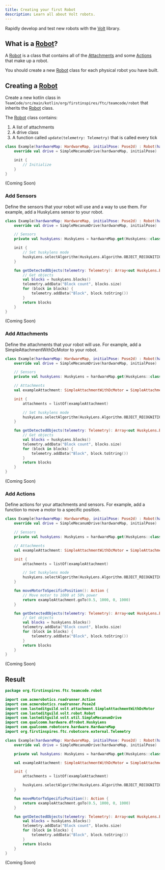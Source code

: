 ```yaml
---
title: Creating your first Robot
description: Learn all about Volt robots.
---
```



Rapidly develop and test new robots with the [Volt](../../api/Volt) library.

## What is a [Robot](../../api/Volt/com.lasteditguild.volt.robot/-robot)?

A [Robot](../../api/Volt/com.lasteditguild.volt.robot/-robot) is a class that contains all of the [Attachments](kdoc/volt/com.lasteditguild.volt.attachment/-attachment) and some [Actions](kdoc/volt/com.lasteditguild.volt.action/-action) that make up a robot.

You should create a new [Robot](../../api/Volt/com.lasteditguild.volt.robot/-robot) class for each physical robot you have built.

## Creating a [Robot](../../api/Volt/com.lasteditguild.volt.robot/-robot)

Create a new kotlin class in `TeamCode/src/main/kotlin/org/firstinspires/ftc/teamcode/robot` that inherits the [Robot](../../api/Volt/com.lasteditguild.volt.robot/-robot) class.

The [Robot](../../api/Volt/com.lasteditguild.volt.robot/-robot) class contains:

1. A list of attachments
2. A drive class
3. A function called `update(telemetry: Telemetry)` that is called every tick

<Tabs>

<TabItem label="Kotlin">

```kotlin /hardwareMap.*Pose2d/ "Robot(hardwareMap, initialPose)"
class Example(hardwareMap: HardwareMap, initialPose: Pose2d) : Robot(hardwareMap, initialPose) {
    override val drive = SimpleMecanumDrive(hardwareMap, initialPose)

    init {
        // Initialize
    }
}
```

</TabItem>

<TabItem label="Java">

(Coming Soon)

</TabItem>

</Tabs>

### Add Sensors

Define the sensors that your robot will use and a way to use them. For example, add a HuskyLens sensor to your robot.

<Tabs>

<TabItem label="Kotlin">

```kotlin {2-3, 6-7, 10-18}
class Example(hardwareMap: HardwareMap, initialPose: Pose2d) : Robot(hardwareMap, initialPose) {
    override val drive = SimpleMecanumDrive(hardwareMap, initialPose)

    // Sensors
    private val huskyLens: HuskyLens = hardwareMap.get(HuskyLens::class.java, "lens")

    init {
        // Set huskylens mode
        huskyLens.selectAlgorithm(HuskyLens.Algorithm.OBJECT_RECOGNITION)
    }

    fun getDetectedObjects(telemetry: Telemetry): Array<out HuskyLens.Block>? {
        // Get objects
        val blocks = huskyLens.blocks()
        telemetry.addData("Block count", blocks.size)
        for (block in blocks) {
            telemetry.addData("Block", block.toString())
        }
        return blocks
    }
}
```

</TabItem>

<TabItem label="Java">

(Coming Soon)

</TabItem>

</Tabs>

### Add Attachments

Define the attachments that your robot will use. For example, add a SimpleAttachmentWithDcMotor to your robot.

<Tabs>

<TabItem label="Kotlin">

```kotlin {5-6, 9}
class Example(hardwareMap: HardwareMap, initialPose: Pose2d) : Robot(hardwareMap, initialPose) {
    override val drive = SimpleMecanumDrive(hardwareMap, initialPose)

    // Sensors
    private val huskyLens: HuskyLens = hardwareMap.get(HuskyLens::class.java, "lens")

    // Attachments
    val exampleAttachment: SimpleAttachmentWithDcMotor = SimpleAttachmentWithDcMotor(hardwareMap, "motor")

    init {
        attachments = listOf(exampleAttachment)

        // Set huskylens mode
        huskyLens.selectAlgorithm(HuskyLens.Algorithm.OBJECT_RECOGNITION)
    }

    fun getDetectedObjects(telemetry: Telemetry): Array<out HuskyLens.Block>? {
        // Get objects
        val blocks = huskyLens.blocks()
        telemetry.addData("Block count", blocks.size)
        for (block in blocks) {
            telemetry.addData("Block", block.toString())
        }
        return blocks
    }
}
```

</TabItem>

<TabItem label="Java">

(Coming Soon)

</TabItem>

</Tabs>

### Add Actions

Define actions for your attachments and sensors. For example, add a function to move a motor to a specific position.

<Tabs>

<TabItem label="Kotlin">

```kotlin {15-18}
class Example(hardwareMap: HardwareMap, initialPose: Pose2d) : Robot(hardwareMap, initialPose) {
    override val drive = SimpleMecanumDrive(hardwareMap, initialPose)

    // Sensors
    private val huskyLens: HuskyLens = hardwareMap.get(HuskyLens::class.java, "lens")

    // Attachments
    val exampleAttachment: SimpleAttachmentWithDcMotor = SimpleAttachmentWithDcMotor(hardwareMap, "motor")

    init {
        attachments = listOf(exampleAttachment)

        // Set huskylens mode
        huskyLens.selectAlgorithm(HuskyLens.Algorithm.OBJECT_RECOGNITION)
    }

    fun moveMotorToSpecificPosition(): Action {
        // Move motor to 1000 at 50% power
        return exampleAttachment.goTo(0.5, 1000, 0, 1000)
    }

    fun getDetectedObjects(telemetry: Telemetry): Array<out HuskyLens.Block>? {
        // Get objects
        val blocks = huskyLens.blocks()
        telemetry.addData("Block count", blocks.size)
        for (block in blocks) {
            telemetry.addData("Block", block.toString())
        }
        return blocks
    }
}
```

</TabItem>

<TabItem label="Java">

(Coming Soon)

</TabItem>

</Tabs>

## Result

<Tabs>

<TabItem label="Kotlin">

```kotlin
package org.firstinspires.ftc.teamcode.robot

import com.acmerobotics.roadrunner.Action
import com.acmerobotics.roadrunner.Pose2d
import com.lasteditguild.volt.attachment.SimpleAttachmentWithDcMotor
import com.lasteditguild.volt.robot.Robot
import com.lasteditguild.volt.util.SimpleMecanumDrive
import com.qualcomm.hardware.dfrobot.HuskyLens
import com.qualcomm.robotcore.hardware.HardwareMap
import org.firstinspires.ftc.robotcore.external.Telemetry

class Example(hardwareMap: HardwareMap, initialPose: Pose2d) : Robot(hardwareMap, initialPose) {
    override val drive = SimpleMecanumDrive(hardwareMap, initialPose)

    private val huskyLens: HuskyLens = hardwareMap.get(HuskyLens::class.java, "lens")

    val exampleAttachment: SimpleAttachmentWithDcMotor = SimpleAttachmentWithDcMotor(hardwareMap, "motor")

    init {
        attachments = listOf(exampleAttachment)

        huskyLens.selectAlgorithm(HuskyLens.Algorithm.OBJECT_RECOGNITION)
    }

    fun moveMotorToSpecificPosition(): Action {
        return exampleAttachment.goTo(0.5, 1000, 0, 1000)
    }

    fun getDetectedObjects(telemetry: Telemetry): Array<out HuskyLens.Block>? {
        val blocks = huskyLens.blocks()
        telemetry.addData("Block count", blocks.size)
        for (block in blocks) {
            telemetry.addData("Block", block.toString())
        }
        return blocks
    }
}
```

</TabItem>

<TabItem label="Java">

(Coming Soon)

</TabItem>

</Tabs>
